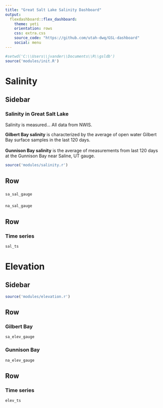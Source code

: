 ```yaml
---
title: "Great Salt Lake Salinity Dashboard"
output: 
  flexdashboard::flex_dashboard:
    theme: yeti
    orientation: rows
    css: extra.css
	source_code: "https://github.com/utah-dwq/GSL-dashboard"
	social: menu
---
```



```r
#setwd('C:\\Users\\jvander\\Documents\\R\\gsldb')
source('modules/init.R')
```

# Salinity
Sidebar {.sidebar data-width=300}
-------------------------------------

### Salinity in Great Salt Lake
Salinity is measured... All data from NWIS. 

**Gilbert Bay salinity** is characterized by the average of open water Gilbert Bay surface samples in the last 120 days.  
<br>
**Gunnison Bay salinity** is the average of measurements from last 120 days at the Gunnison Bay near Saline, UT gauge.


```r
source('modules/salinity.r')
```

Row
-----------------------------------------------------------------------
### 
```r
sa_sal_gauge
```

### 
```r
na_sal_gauge
```


Row
-----------------------------------------------------------------------

### Time series
```r
sal_ts
```



# Elevation
Sidebar {.sidebar data-width=300}
-------------------------------------

```r
source('modules/elevation.r')
```

Row
-----------------------------------------------------------------------
### Gilbert Bay
```r
sa_elev_gauge
```

### Gunnison Bay
```r
na_elev_gauge
```


Row
-----------------------------------------------------------------------

### Time series
```r
elev_ts
```



<style>
body:after {
content: url(www/deq_dwq_logo.png);
position: fixed;
bottom: 0.5em;
left: 0.5em;
}
</style>








